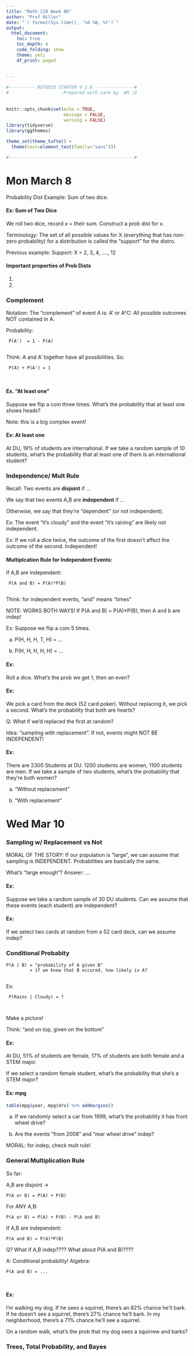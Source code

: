 ```yaml
---
title: "Math 120 Week 06"
author: "Prof Miller"
date: "`r format(Sys.time(), '%d %B, %Y')`"
output: 
  html_document:
    toc: true
    toc_depth: 4
    code_folding: show
    theme: yeti
    df_print: paged
  
  
---
```


```r

#---------- RSTUDIO STARTER V 2.0  --------------#
#                    -Prepared with care by  AM ;D
                
                                                                          
knitr::opts_chunk$set(echo = TRUE, 
                      message = FALSE, 
                      warning = FALSE)      
library(tidyverse)                
library(ggthemes)                    

theme_set(theme_tufte() +                                     
  theme(text=element_text(family="sans")))  

#------------------------------------------------#
```


# Mon March 8

Probability Dist Example:  Sum of two dice.

#### Ex:  Sum of Two Dice

We roll two dice, record x = their sum.  Construct a prob dist for x.  



Terminology:  The set of all possible values for X (everything that has non-zero probability) for a distribution is called the "support" for the distro.  

Previous example:  Support:  X = 2, 3, 4, ...., 12

####  Important properties of Prob Dists

1)  
2)  








### Complement

Notation:  The "complement" of event A is:  A' or A^C:  All possible outcomes NOT contained in A.  

Probability:

     P(A')  = 1 - P(A)
     
Think:  A and A' together have all possibilities.  So:

     P(A) + P(A') = 1
     
     
#### Ex.  "At least one"

Suppose we flip a coin three times.  What's the probability that at least one shows heads?

Note:  this is a big complex event!




#### Ex:  At least one

At DU, 19% of students are international.  If we take a random sample of 10 students, what's the probability that at least one of them is an international student?








### Independence/ Mult Rule


Recall:  Two events are **disjoint** if ...

We say that two events A,B are **independent** if ...


Otherwise, we say that they're "dependent" (or not independent).  

Ex:  The event "it's cloudy" and the event "it's raining" are likely not independent.  

Ex:  If we roll a dice twice, the outcome of the first doesn't affect the outcome of the second.  Independent!


#### Multiplcation Rule for Independent Events:

If A,B are independent:

     P(A and B) = P(A)*P(B)
     
Think:  for independent events, "and" means "times"

NOTE:  WORKS BOTH WAYS!  If P(A and B) = P(A)*P(B), then A and b are indep!


Ex:  Suppose we flip a coin 5 times.

a)  P(H, H, H, T, H) = ...


b)  P(H, H, H, H, H) = ...


#### Ex:  

Roll a dice.  What's the prob we get 1, then an even?



#### Ex:  

We pick a card from the deck (52 card poker).  Without replacing it, we pick a second.  What's the probability that both are hearts?

  

Q:  What if we'd replaced the first at random?  


Idea:  "sampling with replacement".  If not, events might NOT BE INDEPENDENT!  

#### Ex:  

There are 2300 Students at DU.  1200 students are women, 1100 students are men.  If we take a sample of two students, what's the probability that they're both women?

a)  "Without replacement"


b)  "With replacement"


# Wed Mar 10

### Sampling w/ Replacement vs Not


MORAL OF THE STORY:  If our population is "large", we can assume that sampling is INDEPENDENT.  Probabilities are basically the same.


What's "large enough"?  Answer:  ...


#### Ex:  

Suppose we take a random sample of 30 DU students.  Can we assume that these events (each student) are independent?



#### Ex:  

If we select two cards at random from a 52 card deck, can we assume indep?











### Conditional Probabity 

    P(A | B) = "probability of A given B"
             = if we know that B occured, how likely is A?
             
Ex:

     P(Rains | Cloudy) = ?
     
     
Make a picture!

Think:  "and on top, given on the bottom"


#### Ex:  

At DU, 51% of students are female, 17% of students are both female and a STEM major.

If we select a random female student, what's the probability that she's a STEM major?



#### Ex:  mpg

```r
table(mpg$year, mpg$drv) %>% addmargins()
```


a)  If we randomly select a car from 1999, what's the probability it has front wheel drive?


b)  Are the events "from 2008" and "rear wheel drive" indep?



MORAL:  for indep, check mult rule!

### General Multiplication Rule

So far:

A,B are disjoint ->
  
    P(A or B) = P(A) + P(B)
    
For ANY A,B:
    
    P(A or B) = P(A) + P(B) - P(A and B)
    
If A,B are independent:

    P(A and B) = P(A)*P(B)
    
    
Q?  What if A,B indep???? What about P(A and B)????

A:  Conditional probability!  Algebra:

    P(A and B) = ...
               
               
#### Ex:  

I'm walking my dog.  If he sees a squirrel, there's an 82% chance he'll bark.  If he doesn't see a squirrel, there's 27% chance he'll bark.  In my neighborhood, there's a 71% chance he'll see a squirrel.

On a random walk, what's the prob that my dog sees a squirrew and barks?






### Trees, Total Probability, and Bayes









